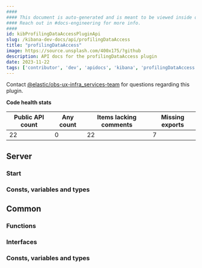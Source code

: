 ```yaml
---
####
#### This document is auto-generated and is meant to be viewed inside our experimental, new docs system.
#### Reach out in #docs-engineering for more info.
####
id: kibProfilingDataAccessPluginApi
slug: /kibana-dev-docs/api/profilingDataAccess
title: "profilingDataAccess"
image: https://source.unsplash.com/400x175/?github
description: API docs for the profilingDataAccess plugin
date: 2023-11-22
tags: ['contributor', 'dev', 'apidocs', 'kibana', 'profilingDataAccess']
---
```




Contact [@elastic/obs-ux-infra_services-team](https://github.com/orgs/elastic/teams/obs-ux-infra_services-team) for questions regarding this plugin.

**Code health stats**

| Public API count  | Any count | Items lacking comments | Missing exports |
|-------------------|-----------|------------------------|-----------------|
| 22 | 0 | 22 | 7 |

## Server

### Start
<DocDefinitionList data={[profilingDataAccessObj.server.start]}/>

### Consts, variables and types
<DocDefinitionList data={profilingDataAccessObj.server.misc}/>

## Common

### Functions
<DocDefinitionList data={profilingDataAccessObj.common.functions}/>

### Interfaces
<DocDefinitionList data={profilingDataAccessObj.common.interfaces}/>

### Consts, variables and types
<DocDefinitionList data={profilingDataAccessObj.common.misc}/>

